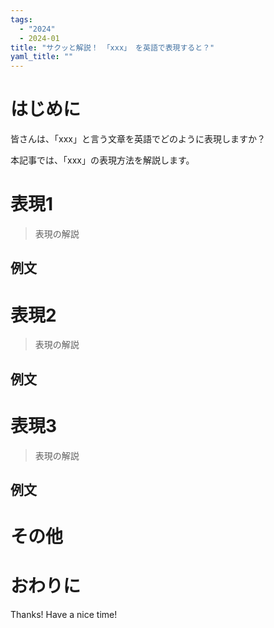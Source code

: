 ```yaml
---
tags:
  - "2024"
  - 2024-01
title: "サクッと解説！ 「xxx」 を英語で表現すると？"
yaml_title: ""
---
```


# はじめに

皆さんは、「xxx」と言う文章を英語でどのように表現しますか？

本記事では、「xxx」の表現方法を解説します。

# 表現1

> 表現の解説

## 例文

# 表現2

> 表現の解説

## 例文

# 表現3

> 表現の解説

## 例文

# その他

# おわりに

Thanks!
Have a nice time!
